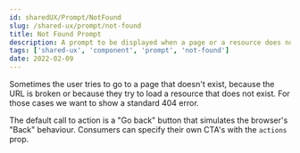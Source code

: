 ```yaml
---
id: sharedUX/Prompt/NotFound
slug: /shared-ux/prompt/not-found
title: Not Found Prompt
description: A prompt to be displayed when a page or a resource does not exist.
tags: ['shared-ux', 'component', 'prompt', 'not-found']
date: 2022-02-09
---
```


Sometimes the user tries to go to a page that doesn't exist, because the URL is broken or because they try to load a resource that does not exist. For those cases we want to show a standard 404 error.

The default call to action is a "Go back" button that simulates the browser's "Back" behaviour. Consumers can specify their own CTA's with the `actions` prop.
